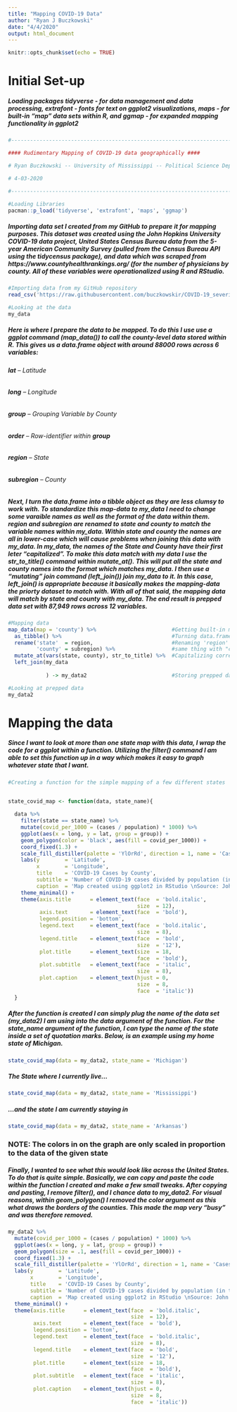 ```yaml
---
title: "Mapping COVID-19 Data"
author: "Ryan J Buczkowski"
date: "4/4/2020"
output: html_document
---
```


```r
knitr::opts_chunk$set(echo = TRUE)
```

# Initial Set-up

##### Loading packages **tidyverse** - *for data management and data processing*, **extrafont** - *fonts for text on* **ggplot2** *visualizations*, **maps** - *for built-in "map" data sets within R*, and **ggmap** - *for expanded mapping functionality in* **ggplot2**

```r
#-------------------------------------------------------------------------------------#

#### Rudimentary Mapping of COVID-19 data geographically ####

# Ryan Buczkowski -- University of Mississippi -- Political Science Department

# 4-03-2020

#-------------------------------------------------------------------------------------#

#Loading Libraries
pacman::p_load('tidyverse', 'extrafont', 'maps', 'ggmap')
```

##### Importing data set I created from my GitHub to prepare it for mapping purposes. This dataset was created using the *John Hopkins University COVID-19 data project*, *United States Census Bureau data* from the *5-year American Community Survey* (pulled from the Census Bureau API using the **tidycensus** package), and data which was scraped from https://www.countyhealthrankings.org/ (for the number of physicians by county. All of these variables were operationalized using R and RStudio.

```r

#Importing data from my GitHub repository
read_csv('https://raw.githubusercontent.com/buczkowskir/COVID-19_severity_index/master/healthcare_income_covid_etc.csv') -> my_data

#Looking at the data
my_data


```

##### Here is where I prepare the data to be mapped. To do this I use use a **ggplot** command (map_data()) to call the *county-level* data stored within R. This gives us a *data.frame* object with around 88000 rows across 6 variables: 

###### **lat** -- *Latitude* 
###### **long** -- *Longitude* 
###### **group** -- *Grouping Variable by County* 
###### **order** -- *Row-identifier within* **group** 
###### **region** -- *State* 
###### **subregion** -- *County*

##### Next, I turn the *data.frame* into a *tibble* object as they are less clumsy to work with. To standardize this *map-data* to **my_data** I need to change some varaible names as well as the format of the data within them. **region** and **subregion** are renamed to **state** and **county** to match the variable names within **my_data**. Within **state** and **county** the names are all in lower-case which will cause problems when joining this data with my_data. In my_data, the names of the State and County have their first leter "capitalized". To make this data match with my data I use the **str_to_title()** command within **mutate_at()**. This will put all the state and county names into the format which matches **my_data**. I then use a "mutating" join command (left_join()) join **my_data** to it. In this case, **left_join()** is appropriate because it basically makes the mapping-data the priorty dataset to match with. With all of that said, the mapping data will match by **state** and **county** with **my_data**. The end result is prepped data set with 87,949 rows across 12 variables. 

```r

#Mapping data
map_data(map = 'county') %>%                        #Getting built-in mapping data by county
  as_tibble() %>%                                   #Turning data.frame into a tibble
  rename('state'  = region,                         #Renaming 'region' to 'state' to match with my_data
         'county' = subregion) %>%                  #same thing with "county"
  mutate_at(vars(state, county), str_to_title) %>%  #Capitalizing correct letters of state and county names
  left_join(my_data
            
            ) -> my_data2                           #Storing prepped data in object

#Looking at prepped data
my_data2

```

# Mapping the data

##### Since I want to look at more than one state map with this data, I wrap the code for a ggplot within a function. Utilizing the filter() command I am able to set this function up in a way which makes it easy to graph whatever state that I want.

```r

#Creating a function for the simple mapping of a few different states


state_covid_map <- function(data, state_name){
  
  data %>%
    filter(state == state_name) %>% 
    mutate(covid_per_1000 = (cases / population) * 1000) %>% 
    ggplot(aes(x = long, y = lat, group = group)) +
    geom_polygon(color = 'black', aes(fill = covid_per_1000)) +
    coord_fixed(1.3) +
    scale_fill_distiller(palette = 'YlOrRd', direction = 1, name = 'Cases Per 1000 People') +
    labs(y        = 'Latitude',
         x        = 'Longitude',
         title    = 'COVID-19 Cases by County',
         subtitle = 'Number of COVID-19 cases divided by population (in thousands) | Gray = "Missing data"',
         caption  = 'Map created using ggplot2 in RStudio \nSource: John Hopkins University \nCreator: Ryan Buczkowski - University of Mississippi - Political Science Department') +
    theme_minimal() +
    theme(axis.title      = element_text(face  = 'bold.italic',
                                         size  = 12),
          axis.text       = element_text(face  = 'bold'),
          legend.position = 'bottom',
          legend.text     = element_text(face  = 'bold.italic',
                                         size  = 8),
          legend.title    = element_text(face  = 'bold',
                                         size  = '12'),
          plot.title      = element_text(size  = 18,
                                         face  = 'bold'),
          plot.subtitle   = element_text(face  = 'italic',
                                         size  = 8),
          plot.caption    = element_text(hjust = 0,
                                         size  = 8,
                                         face  = 'italic'))
  }


```

##### After the function is created I can simply plug the name of the data set (**my_data2**) I am using into the *data* argument of the function. For the *state_name* argument of the function, I can type the name of the state inside a set of quotation marks. Below, is an example using my home state of Michigan.

```r

state_covid_map(data = my_data2, state_name = 'Michigan')

```

##### The State where I currently live...

```r

state_covid_map(data = my_data2, state_name = 'Mississippi')

```

##### ...and the state I am currently staying in

```r

state_covid_map(data = my_data2, state_name = 'Arkansas')

```

### **NOTE: The colors in on the graph are only scaled in proportion to the data of the given state**

##### Finally, I wanted to see what this would look like across the United States. To do that is quite simple. Basically, we can copy and paste the code within the function I created and make a few small tweaks. After copying and pasting, I remove **filter()**, and I chance *data* to **my_data2**. For visual reasons, within **geom_polygon()** I removed the color argument as this what draws the borders of the counties. This made the map very "busy" and was therefore removed. 

```r
  
my_data2 %>%
  mutate(covid_per_1000 = (cases / population) * 1000) %>% 
  ggplot(aes(x = long, y = lat, group = group)) +
  geom_polygon(size = .1, aes(fill = covid_per_1000)) +
  coord_fixed(1.3) +
  scale_fill_distiller(palette = 'YlOrRd', direction = 1, name = 'Cases Per 1000 People') +
  labs(y        = 'Latitude',
       x        = 'Longitude',
       title    = 'COVID-19 Cases by County',
       subtitle = 'Number of COVID-19 cases divided by population (in thousands) | Gray = "Missing data"',
       caption  = 'Map created using ggplot2 in RStudio \nSource: John Hopkins University \nCreator: Ryan Buczkowski - University of Mississippi - Political Science Department') +
  theme_minimal() +
  theme(axis.title      = element_text(face  = 'bold.italic',
                                       size  = 12),
        axis.text       = element_text(face  = 'bold'),
        legend.position = 'bottom',
        legend.text     = element_text(face  = 'bold.italic',
                                       size  = 8),
        legend.title    = element_text(face  = 'bold',
                                       size  = '12'),
        plot.title      = element_text(size  = 18,
                                       face  = 'bold'),
        plot.subtitle   = element_text(face  = 'italic',
                                       size  = 8),
        plot.caption    = element_text(hjust = 0,
                                       size  = 8,
                                       face  = 'italic'))

```



